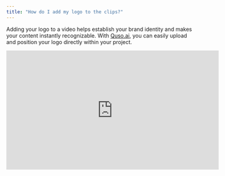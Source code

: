 ```yaml
---
title: "How do I add my logo to the clips?"
---
```


Adding your logo to a video helps establish your brand identity and makes your content instantly recognizable. With [Quso.ai](http://Quso.ai), you can easily upload and position your logo directly within your project.

<iframe width="560" height="315" src="https://www.youtube.com/embed/UOgNGhkdbQo?si=vZvlwBdZqdyeyg51" title="YouTube video player" frameborder="0" allow="accelerometer; autoplay; clipboard-write; encrypted-media; gyroscope; picture-in-picture; web-share" referrerpolicy="strict-origin-when-cross-origin" allowfullscreen />

---

## 🎬 How to Add a Logo

### **Step 1: Open the Editor**

- From your [Quso.ai](http://Quso.ai) dashboard, open the project you want to edit.
- Click **Edit** to enter the video editor.

![Edit Captions1 Jp](/images/edit-captions1.jpg)

---

### **Step 2: Navigate to the Elements Section**

- In the editor, locate the **Elements** panel on the left-hand side.
- Select the **Logo** option.

![Add Logo 1 Jp](/images/add-logo-1.jpg)

---

### **Step 3: Upload Your Logo**

- Click **Upload** to add your logo file from your computer.
- Accepted formats typically include **.PNG** (recommended for transparent backgrounds) and **.JPG**.

![Add Logo 2 Jp](/images/add-logo-2.jpg)

---

### **Step 4: Position & Resize**

- Drag the logo to your preferred location in the video frame.
- Use the resize handles to make it larger or smaller as needed.

![Add Logo 3 Jp](/images/add-logo-3.jpg)

### **Step 5: Add Social Media Handles (Optional)**

- You can add social icons next to your logo and attach your handle (e.g., Twitter, Instagram).
- Upload the social media logo and enter your username or handle in the text field.

![Add Logo 3 Jp](/images/add-logo-3.jpg)

---

### **Step 6: Preview Your Video**

- Use the **Preview** button to check how your logo appears throughout the video.
- Make adjustments if necessary before saving.

---

## 💡 Pro Tips

- Use a **transparent PNG** to avoid a visible background box around your logo.
- Keep the logo small enough to not distract from the main content.
- Place the logo in a consistent position across all videos for stronger branding.

---

## ✅ You’re All Set\!

Your logo is now part of your video, helping strengthen your brand identity and professionalism.

Need help designing or formatting your logo for video? Contact support — we’re happy to assist\!